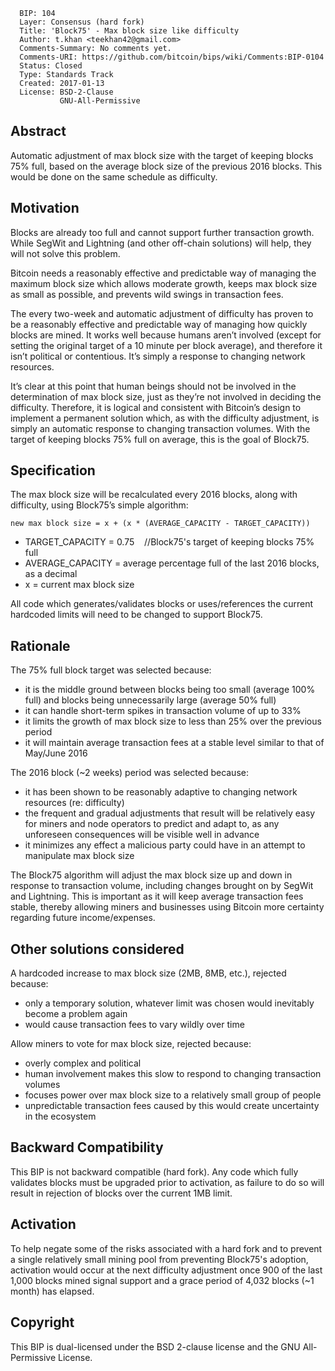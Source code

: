 <pre>
  BIP: 104
  Layer: Consensus (hard fork)
  Title: 'Block75' - Max block size like difficulty
  Author: t.khan <teekhan42@gmail.com>
  Comments-Summary: No comments yet.
  Comments-URI: https://github.com/bitcoin/bips/wiki/Comments:BIP-0104
  Status: Closed
  Type: Standards Track
  Created: 2017-01-13
  License: BSD-2-Clause
           GNU-All-Permissive
</pre>

==Abstract==

Automatic adjustment of max block size with the target of keeping blocks 75% full, based on the average block size of the previous 2016 blocks. This would be done on the same schedule as difficulty.

==Motivation==

Blocks are already too full and cannot support further transaction growth. While SegWit and Lightning (and other off-chain solutions) will help, they will not solve this problem.

Bitcoin needs a reasonably effective and predictable way of managing the maximum block size which allows moderate growth, keeps max block size as small as possible, and prevents wild swings in transaction fees.

The every two-week and automatic adjustment of difficulty has proven to be a reasonably effective and predictable way of managing how quickly blocks are mined. It works well because humans aren’t involved  (except for setting the original target of a 10 minute per block average), and therefore it isn’t political or contentious. It’s simply a response to changing network resources.

It’s clear at this point that human beings should not be involved in the determination of max block size, just as they’re not involved in deciding the difficulty. Therefore, it is logical and consistent with Bitcoin’s design to implement a permanent solution which, as with the difficulty adjustment, is simply an automatic response to changing transaction volumes. With the target of keeping blocks 75% full on average, this is the goal of Block75.


==Specification==

The max block size will be recalculated every 2016 blocks, along with difficulty, using Block75’s simple algorithm:

<code>
new max block size = x + (x * (AVERAGE_CAPACITY - TARGET_CAPACITY))
</code>

* TARGET_CAPACITY = 0.75    //Block75's target of keeping blocks 75% full
* AVERAGE_CAPACITY = average percentage full of the last 2016 blocks, as a decimal
* x = current max block size


All code which generates/validates blocks or uses/references the current hardcoded limits will need to be changed to support Block75.

==Rationale==

The 75% full block target was selected because:
* it is the middle ground between blocks being too small (average 100% full) and blocks being unnecessarily large (average 50% full)
* it can handle short-term spikes in transaction volume of up to 33%
* it limits the growth of max block size to less than 25% over the previous period
* it will maintain average transaction fees at a stable level similar to that of May/June 2016

The 2016 block (~2 weeks) period was selected because:
* it has been shown to be reasonably adaptive to changing network resources (re: difficulty)
* the frequent and gradual adjustments that result will be relatively easy for miners and node operators to predict and adapt to, as any unforeseen consequences will be visible well in advance
* it minimizes any effect a malicious party could have in an attempt to manipulate max block size

The Block75 algorithm will adjust the max block size up and down in response to transaction volume, including changes brought on by SegWit and Lightning. This is important as it will keep average transaction fees stable, thereby allowing miners and businesses using Bitcoin more certainty regarding future income/expenses.

==Other solutions considered==
A hardcoded increase to max block size (2MB, 8MB, etc.), rejected because:
* only a temporary solution, whatever limit was chosen would inevitably become a problem again
* would cause transaction fees to vary wildly over time

Allow miners to vote for max block size, rejected because:
* overly complex and political
* human involvement makes this slow to respond to changing transaction volumes
* focuses power over max block size to a relatively small group of people
* unpredictable transaction fees caused by this would create uncertainty in the ecosystem

==Backward Compatibility==
This BIP is not backward compatible (hard fork). Any code which fully validates blocks must be upgraded prior to activation, as failure to do so will result in rejection of blocks over the current 1MB limit.

==Activation==
To help negate some of the risks associated with a hard fork and to prevent a single relatively small mining pool from preventing Block75's adoption, activation would occur at the next difficulty adjustment once 900 of the last 1,000 blocks mined signal support and a grace period of 4,032 blocks (~1 month) has elapsed.

==Copyright==
This BIP is dual-licensed under the BSD 2-clause license and the GNU All-Permissive License.

